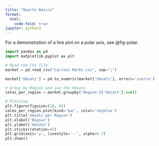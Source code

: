 ```yaml
---
title: "Quarto Basics"
format:
  html:
    code-fold: true
jupyter: python3
---
```


For a demonstration of a line plot on a polar axis, see @fig-polar.

```python
import pandas as pd
import matplotlib.pyplot as plt

# Read the CSV file
market = pd.read_csv("Caritas Markt.csv", sep=";")

market['Umsatz'] = pd.to_numeric(market['Umsatz'], errors='coerce')

# Group by Region and sum the Umsatz
sales_per_region = market.groupby('Region')['Umsatz'].sum()

# Plotting
plt.figure(figsize=(10, 6))
sales_per_region.plot(kind='bar', color='skyblue')
plt.title('Umsatz per Region')
plt.xlabel('Region')
plt.ylabel('Umsatz')
plt.xticks(rotation=45)
plt.grid(axis='y', linestyle='--', alpha=0.7)
plt.show()
```

